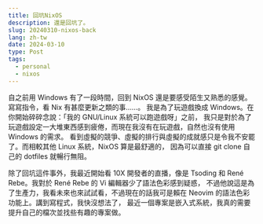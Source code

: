 ```yaml
---
title: 回坑NixOS
description: 還是回坑了。
slug: 20240310-nixos-back
lang: zh-tw
date: 2024-03-10
type: Post
tags:
  - personal
  - nixos
---
```


自之前用 Windows 有了一段時間，回到 NixOS 還是要感受陌生又熟悉的感覺。寫寫指令，看 Nix 有甚麼更新之類的事……。
我是為了玩遊戲換成 Windows。在你開始碎碎念說：「我的 GNU/Linux 系統可以跑遊戲呀」之前，
我只是對於為了玩遊戲設定一大堆東西感到疲倦，而現在我沒有在玩遊戲，自然也沒有使用 Windows 的需求。
看到虛擬的競爭、虛擬的排行與虛擬的成就感只是令我不安罷了。而相較其他 Linux 系統，NixOS 算是最舒適的，
因為可以直接 git clone 自己的 dotfiles 就暢行無阻。

除了回坑這件事外，我最近開始看 10X 開發者的直播，像是 Tsoding 和 René Rebe。我對於 René Rebe 的 Vi 編輯器少了語法色彩感到疑惑，
不過他說這是為了生產力，我看未來也來試試看，不過現在的話我可是賴在 Neovim 的語法色彩功能上。講到寫程式，我快沒想法了，
最近一個專案是嵌入式系統，我真的需要提升自己的檔次並找些有趣的專案做。
